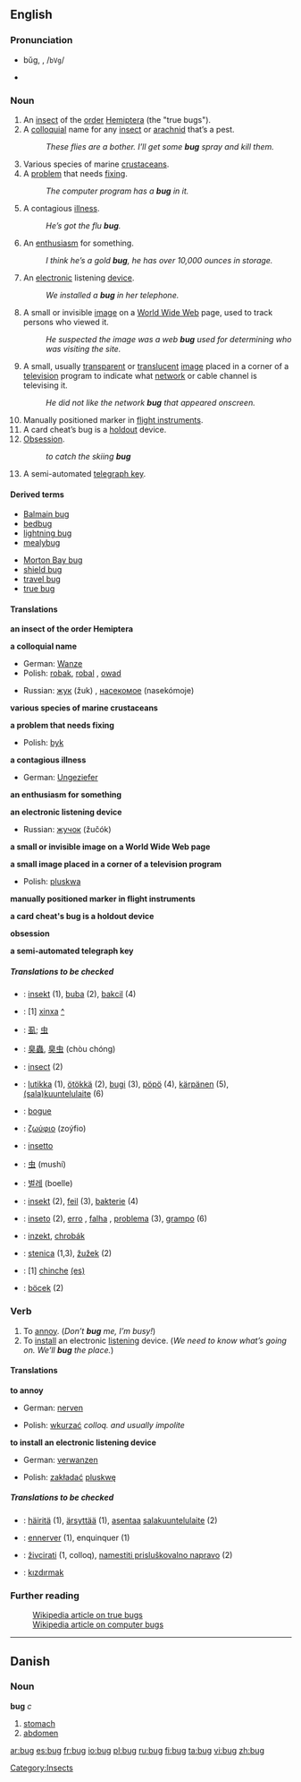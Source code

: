 {{see|Bug}}
{{cleanup}}

==English==
{{wikipedia}}

===Pronunciation===
*bŭg, {{IPAchar|/bʌɡ/}}, /<tt>bVg</tt>/
*{{audio|en-us-bug.ogg|Audio (US)}}
*:{{IPAchar|[[Rhymes:English:-ʌɡ|Rhymes: -ʌɡ]]}}

===Noun===
{{en-noun-reg}}

#An [[insect]] of the [[order]] [[Hemiptera]] (the "true bugs").
#A [[colloquial]] name for any [[insect]] or [[arachnid]] that’s a pest.
#:''These flies are a bother. I’ll get some '''bug''' spray and kill them.''
#Various species of marine [[crustacean]]s.
#A [[problem]] that needs [[fixing]].
#:''The computer program has a '''bug''' in it.''
#A contagious [[illness]].
#:''He’s got the flu '''bug'''.''
#An [[enthusiasm]] for something.
#:''I think he’s a gold '''bug''', he has over 10,000 ounces in storage.''
#An [[electronic]] listening [[device]].
#:''We installed a '''bug''' in her telephone.''
#A small or invisible [[image]] on a [[World Wide Web]] page, used to track persons who viewed it.
#:''He suspected the image was a web '''bug''' used for determining who was visiting the site.''
#A small, usually [[transparent]] or [[translucent]] [[image]] placed in a corner of a [[television]] program to indicate what [[network]] or cable channel is televising it.
#:''He did not like the network '''bug''' that appeared onscreen.''
# Manually positioned marker in [[flight instruments]].
# A card cheat’s bug is a [[holdout]] device.
# [[Obsession]].
#:''to catch the skiing '''bug'''''
# A semi-automated [[telegraph key]].

====Derived terms====
{{top}}
*[[Balmain bug]]
*[[bedbug]]
*[[lightning bug]]
*[[mealybug]]
{{mid}}
*[[Morton Bay bug]]
*[[shield bug]]
*[[travel bug]]
*[[true bug]]
{{bottom}}

====Translations====
'''an insect of the order Hemiptera'''
{{top}}
{{mid}}
{{bottom}}

'''a colloquial name'''
{{top}}
*German: [[Wanze]] {{f}}
*Polish: [[robak]], [[robal]] {{m}}, [[owad]] {{m}}
{{mid}}
*Russian: [[жук]] (žuk) {{m}}, [[насекомое]] (nasekómoje) {{n}}
{{bottom}}

'''various species of marine crustaceans'''
{{top}}
{{mid}}
{{bottom}}

'''a problem that needs fixing'''
{{top}}
*Polish: [[byk]] {{m}}
{{mid}}
{{bottom}}

'''a contagious illness'''
{{top}}
*German: [[Ungeziefer]] {{n}}
{{mid}}
{{bottom}}

'''an enthusiasm for something'''
{{top}}
{{mid}}
{{bottom}}

'''an electronic listening device'''
{{top}}
{{mid}}
*Russian: [[жучок]] (žučók) {{m}}
{{bottom}}

'''a small or invisible image on a World Wide Web page'''
{{top}}
{{mid}}
{{bottom}}

'''a small image placed in a corner of a television program'''
{{top}}
*Polish: [[pluskwa]] {{f}}
{{mid}}
{{bottom}}

'''manually positioned marker in flight instruments'''
{{top}}
{{mid}}
{{bottom}}

'''a card cheat's bug is a holdout device'''
{{top}}
{{mid}}
{{bottom}}

'''obsession'''
{{top}}
{{mid}}
{{bottom}}

'''a semi-automated telegraph key'''
{{top}}
{{mid}}
{{bottom}}

=====Translations to be checked=====
{{checktrans}}
*{{ttbc|Bosnian}}: [[insekt]] {{m}} (1), [[buba]] {{f}} (2), [[bakcil]] {{m}} (4)
*{{ttbc|Catalan}}: [1] [[xinxa]] {{f}} [[:ca:xinxa|^]]
*{{ttbc|CJK Characters}}: [[虱]]; [[虫]]
*{{ttbc|Chinese}}: [[臭蟲]], [[臭虫]] (chòu chóng)
*{{ttbc|Dutch}}: [[insect]] {{n}} (2)
*{{ttbc|Finnish}}: [[lutikka]] (1), [[ötökkä]] (2), [[bugi]] (3), [[pöpö]] (4), [[kärpänen]] (5), [[salakuuntelulaite|(sala)kuuntelulaite]] (6)
*{{ttbc|French}}: [[bogue]] {{m}}
*{{ttbc|Greek}}: [[ζωύφιο]] (zoýfio) {{n}}
*{{ttbc|Italian}}: [[insetto]] {{m}}
*{{ttbc|Japanese}}: [[虫]] (mushí)
*{{ttbc|Korean}}: [[벌레]] (boelle)
*{{ttbc|Norwegian}}: [[insekt]] {{n}} (2), [[feil]] {{m}} (3), [[bakterie]] {{m}} (4)
*{{ttbc|Portuguese}}: [[inseto]] {{m}} (2), [[erro]] {{m}}, [[falha]] {{f}}, [[problema]] {{m}} (3), [[grampo]] {{m}} (6)
*{{ttbc|Slovak}}: [[inzekt]], [[chrobák]] {{m}}
*{{ttbc|Slovene}}: [[stenica]] {{f}} (1,3), [[žužek]] {{m}} (2)
*{{ttbc|Spanish}}: [1] [[chinche]] {{f}} [[:es:chinche|(es)]] 
*{{ttbc|Turkish}}: [[böcek]] (2)

===Verb===
#To [[annoy]]. (''Don’t '''bug''' me, I’m busy!'')
#To [[install]] an electronic [[listening]] device. (''We need to know what’s going on. We’ll '''bug''' the place.'')

====Translations====
'''to annoy'''
{{top}}
*German: [[nerven]]
{{mid}}
*Polish: [[wkurzać]] ''colloq. and usually impolite''
{{bottom}}

'''to install an electronic listening device'''
{{top}}
*German: [[verwanzen]]
{{mid}}
*Polish: [[zakładać]] [[pluskwę]]
{{bottom}}

=====Translations to be checked=====
{{checktrans}}
*{{ttbc|Finnish}}: [[häiritä]] (1), [[ärsyttää]] (1), [[asentaa]] [[salakuuntelulaite]] (2)
*{{ttbc|French}}: [[ennerver]] (1), enquinquer (1)
*{{ttbc|Slovene}}: [[živcirati]] (1, colloq), [[namestiti prisluškovalno napravo]] (2)
*{{ttbc|Turkish}}: [[kızdırmak]]

===Further reading===
:[[w:Hemiptera|Wikipedia article on true bugs]]
:[[w:computer bug|Wikipedia article on computer bugs]]


----

==Danish==
===Noun===
'''bug''' ''c''

# [[stomach]]
# [[abdomen]]

[[Category:Insects]]

[[ar:bug]]
[[es:bug]]
[[fr:bug]]
[[io:bug]]
[[pl:bug]]
[[ru:bug]]
[[fi:bug]]
[[ta:bug]]
[[vi:bug]]
[[zh:bug]]